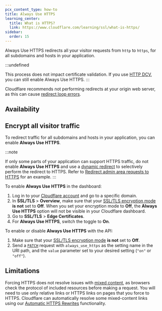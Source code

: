 ```yaml
---
pcx_content_type: how-to
title: Always Use HTTPS
learning_center:
  title: What is HTTPS?
  link: https://www.cloudflare.com/learning/ssl/what-is-https/
sidebar:
  order: 15
---
```



Always Use HTTPS redirects all your visitor requests from `http` to `https`, for all subdomains and hosts in your application.

:::undefined

This process does not impact certificate validation. If you use [HTTP DCV](/ssl/edge-certificates/changing-dcv-method/methods/), you can still enable Always Use HTTPS.
:::

Cloudflare recommends not performing redirects at your origin web server, as this can cause [redirect loop errors](/ssl/troubleshooting/too-many-redirects/).

## Availability

<FeatureTable id="ssl.always_use_https" />

## Encrypt all visitor traffic

To redirect traffic for all subdomains and hosts in your application, you can enable **Always Use HTTPS**.

:::note

If only some parts of your application can support HTTPS traffic, do not enable **Always Use HTTPS** and use a [dynamic redirect](/rules/url-forwarding/single-redirects/) to selectively perform the redirect to HTTPS. Refer to [Redirect admin area requests to HTTPS](/rules/url-forwarding/examples/redirect-admin-https/) for an example.
:::

<Tabs syncKey="dashPlusAPI"> <TabItem label="Dashboard">

To enable **Always Use HTTPS** in the dashboard:

1. Log in to your [Cloudflare account](https://dash.cloudflare.com) and go to a specific domain.
2. In **SSL/TLS** > **Overview**, make sure that your [SSL/TLS encryption mode](/ssl/origin-configuration/ssl-modes/off/) **is not** set to **Off**. When you set your encryption mode to **Off**, the **Always Use HTTPS** option will not be visible in your Cloudflare dashboard.
3. Go to **SSL/TLS** > **Edge Certificates**.
4. For **Always Use HTTPS**, switch the toggle to **On**.

</TabItem> <TabItem label="API">

To enable or disable **Always Use HTTPS** with the API:

1. Make sure that your [SSL/TLS encryption mode](/ssl/origin-configuration/ssl-modes/off/) **is not** set to **Off**.
2. Send a [`PATCH`](/api/operations/zone-settings-edit-single-setting) request with `always_use_https` as the setting name in the URI path, and the `value` parameter set to your desired setting (`"on"` or `"off"`).

</TabItem> </Tabs>

## Limitations

Forcing HTTPS does not resolve issues with [mixed content](/ssl/troubleshooting/mixed-content-errors/), as browsers check the protocol of included resources before making a request. You will need to use only relative links or HTTPS links on pages that you force to HTTPS. Cloudflare can automatically resolve some mixed-content links using our [Automatic HTTPS Rewrites](/ssl/edge-certificates/additional-options/automatic-https-rewrites/) functionality.
